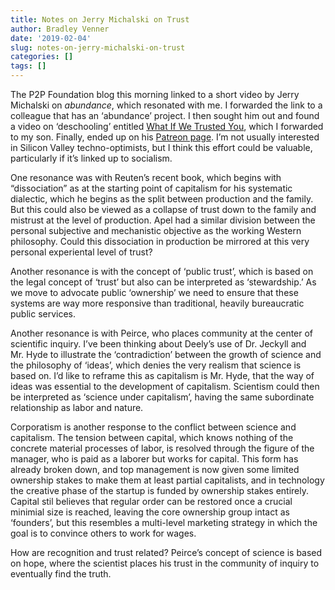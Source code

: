 ```yaml
---
title: Notes on Jerry Michalski on Trust
author: Bradley Venner
date: '2019-02-04'
slug: notes-on-jerry-michalski-on-trust
categories: []
tags: []
---
```


The P2P Foundation blog this morning linked to a short video by Jerry Michalski on *abundance*, which resonated with me.  I forwarded the link to a colleague that has an 'abundance' project.  I then sought him out and found a video on 'deschooling' entitled [What If We Trusted You](), which I forwarded to my son.  Finally, ended up on his [Patreon page](https://www.patreon.com/whatifwetrustedyou/).  I'm not usually interested in Silicon Valley techno-optimists, but I think this effort could be valuable, particularly if it's linked up to socialism.

One resonance was with Reuten's recent book, which begins with "dissociation" as at the starting point of capitalism for his systematic dialectic, which he begins as the split between production and the family.  But this could also be viewed as a collapse of trust down to the family and mistrust at the level of production.  Apel had a similar division between the personal subjective and mechanistic objective as the working Western philosophy.  Could this dissociation in production be mirrored at this very personal experiental level of trust?

Another resonance is with the concept of 'public trust', which is based on the legal concept of 'trust' but also can be interpreted as 'stewardship.'  As we move to advocate public 'ownership' we need to ensure that these systems are way more responsive than traditional, heavily bureaucratic public services.

Another resonance is with Peirce, who places community at the center of scientific inquiry.  I've been thinking about Deely's use of Dr. Jeckyll and Mr. Hyde to illustrate the 'contradiction' between the growth of science and the philosophy of 'ideas', which denies the very realism that science is based on.  I'd like to reframe this as capitalism is Mr. Hyde, that the way of ideas was essential to the development of capitalism.  Scientism could then be interpreted as 'science under capitalism', having the same subordinate relationship as labor and nature.

Corporatism is another response to the conflict between science and capitalism.  The tension between capital, which knows nothing of the concrete material processes of labor, is resolved through the figure of the manager, who is paid as a laborer but works for capital.  This form has already broken down, and top management is now given some limited ownership stakes to make them at least partial capitalists, and in technology the creative phase of the startup is funded by ownership stakes entirely.  Capital stil believes that regular order can be restored once a crucial minimial size is reached, leaving the core ownership group intact as 'founders', but this resembles a multi-level marketing strategy in which the goal is to convince others to work for wages.  

How are recognition and trust related?  Peirce's concept of science is based on hope, where the scientist places his trust in the community of inquiry to eventually find the truth.   

